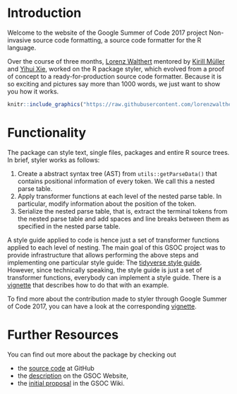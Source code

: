 # Introduction

Welcome to the website of the Google Summer of Code 2017 project Non-invasive
source code formatting, a source code formatter for the R language. 

Over the course of three months, [Lorenz Walthert](https://lorenzwalthert.github.io/about/)
mentored by [Kirill Müller](https://twitter.com/krlmlr) and 
[Yihui Xie](https://yihui.name/en/about/), worked on the R package styler, which
evolved from a proof of concept to a ready-for-production source code formatter.
Because it is so exciting and pictures say more than 1000 words, we just want 
to show you how it works.

```r
knitr::include_graphics("https://raw.githubusercontent.com/lorenzwalthert/some_raw_data/master/styler_0.1.gif")
```

# Functionality

The package can style text, single files, packages and entire R source trees. 
In brief, styler works as follows:

1. Create a abstract syntax tree (AST) from `utils::getParseData()` that
   contains positional information of every token. We call
   this a nested parse table.
2. Apply transformer functions at each level of the nested parse table. In 
   particular, modify information about the position of the token.
3. Serialize the nested parse table, that is, extract the terminal tokens from 
   the nested parse table and add spaces and line breaks between them as 
   specified in the nested parse table. 

A style guide applied to code is hence just a set of transformer functions 
applied to each level of nesting. The main goal of this GSOC project was to 
provide infrastructure that allows performing the above steps and implementing
one particular style guide: 
The [tidyverse style guide](http://style.tidyverse.org). However, since 
technically speaking, the style guide is just a set of transformer functions,
everybody can implement a style guide. There is a [vignette](articles/customizing-styler.html) that describes how
to do that with an example.

To find more about the contribution made to styler through Google Summer of 
Code 2017, you can have a look at the corresponding [vignette](articles/gsoc_contrib.html).


# Further Resources
You can find out more about the package by checking out

* the [source code](https://github.com/krlmlr/styler) at GitHub
* the [description](https://summerofcode.withgoogle.com/projects/#5106168436359168) on the GSOC Website,
* the [initial proposal](https://github.com/rstats-gsoc/gsoc2017/wiki/Noninvasive-source-code-formatting)
in the GSOC Wiki.
